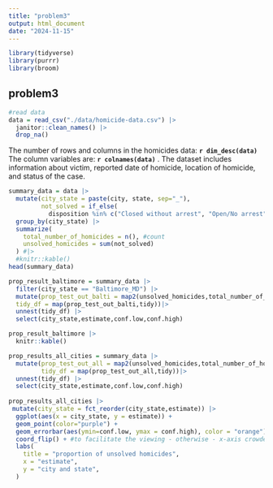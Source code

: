 ```yaml
---
title: "problem3"
output: html_document
date: "2024-11-15"
---
```


```r
library(tidyverse)
library(purrr)
library(broom)
```

## problem3

```r
#read data
data = read_csv("./data/homicide-data.csv") |>
  janitor::clean_names() |>
  drop_na()
```

The number of rows and columns in the homicides data: **`r dim_desc(data)`** 
The column variables are: **`r colnames(data)`** . The dataset includes information about victim, reported date of homicide, location of homicide, and status of the case. 

```r
summary_data = data |>
  mutate(city_state = paste(city, state, sep="_"), 
         not_solved = if_else(
           disposition %in% c("Closed without arrest", "Open/No arrest"), 1, 0))  |> # if match, add 1, otherwise, add 0. 
  group_by(city_state) |>
  summarize(
    total_number_of_homicides = n(), #count
    unsolved_homicides = sum(not_solved) 
  ) #|>
  #knitr::kable()
head(summary_data)
```


```r
prop_result_baltimore = summary_data |>
  filter(city_state == "Baltimore_MD") |>
  mutate(prop_test_out_balti = map2(unsolved_homicides,total_number_of_homicides, \(x,y) prop.test(x,y)),
  tidy_df = map(prop_test_out_balti,tidy))|> 
  unnest(tidy_df) |>
  select(city_state,estimate,conf.low,conf.high) 

prop_result_baltimore |> 
  knitr::kable()
```

```r
prop_results_all_cities = summary_data |>
  mutate(prop_test_out_all = map2(unsolved_homicides,total_number_of_homicides, \(x,y) prop.test(x,y)),
         tidy_df = map(prop_test_out_all,tidy))|>
  unnest(tidy_df) |>
  select(city_state,estimate,conf.low,conf.high)
  
prop_results_all_cities |>
 mutate(city_state = fct_reorder(city_state,estimate)) |>
  ggplot(aes(x = city_state, y = estimate)) + 
  geom_point(color="purple") +
  geom_errorbar(aes(ymin=conf.low, ymax = conf.high), color = "orange") +
  coord_flip() + #to facilitate the viewing - otherwise - x-axis crowded
  labs(
    title = "proportion of unsolved homicides",
    x = "estimate",
    y = "city and state", 
  )
```



